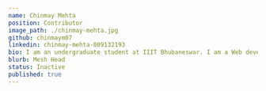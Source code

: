 ---
name: Chinmay Mehta
position: Contributor
image_path: ./chinmay-mehta.jpg
github: chinmaym07
linkedin: chinmay-mehta-009132193
bio: I am an undergraduate student at IIIT Bhubaneswar. I am a Web developer & Open Source enthusiast .I love problem solving & always ready to learn and explore something new everyday.
blurb: Mesh Head
status: Inactive
published: true
---
